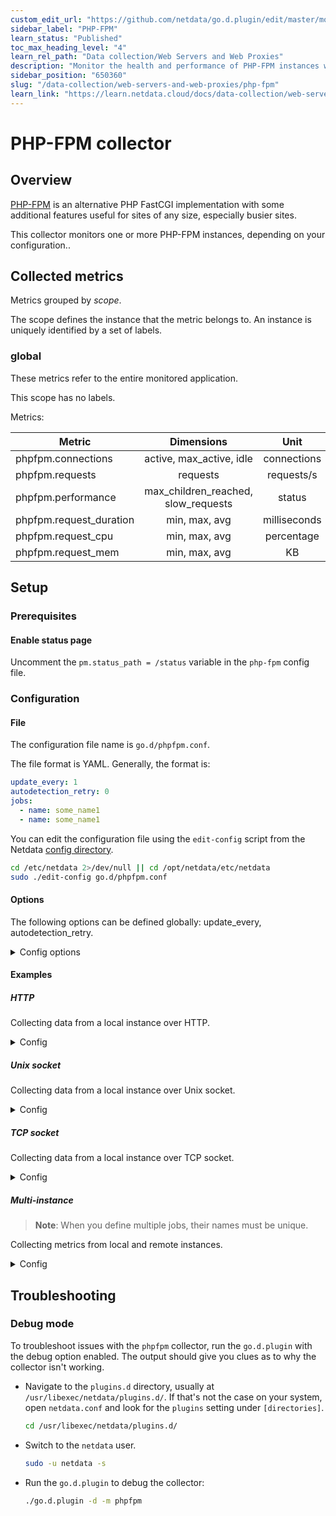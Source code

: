 ```yaml
---
custom_edit_url: "https://github.com/netdata/go.d.plugin/edit/master/modules/phpfpm/README.md"
sidebar_label: "PHP-FPM"
learn_status: "Published"
toc_max_heading_level: "4"
learn_rel_path: "Data collection/Web Servers and Web Proxies"
description: "Monitor the health and performance of PHP-FPM instances with zero configuration, per-second metric granularity, and interactive visualizations."
sidebar_position: "650360"
slug: "/data-collection/web-servers-and-web-proxies/php-fpm"
learn_link: "https://learn.netdata.cloud/docs/data-collection/web-servers-and-web-proxies/php-fpm"
---
```

# PHP-FPM collector

## Overview

[PHP-FPM](https://php-fpm.org/) is an alternative PHP FastCGI implementation with some additional features useful for
sites of any size, especially busier sites.

This collector monitors one or more PHP-FPM instances, depending on your configuration..

## Collected metrics

Metrics grouped by *scope*.

The scope defines the instance that the metric belongs to. An instance is uniquely identified by a set of labels.

### global

These metrics refer to the entire monitored application.

This scope has no labels.

Metrics:

| Metric                  |             Dimensions              |     Unit     |
|-------------------------|:-----------------------------------:|:------------:|
| phpfpm.connections      |      active, max_active, idle       | connections  |
| phpfpm.requests         |              requests               |  requests/s  |
| phpfpm.performance      | max_children_reached, slow_requests |    status    |
| phpfpm.request_duration |            min, max, avg            | milliseconds |
| phpfpm.request_cpu      |            min, max, avg            |  percentage  |
| phpfpm.request_mem      |            min, max, avg            |      KB      |

## Setup

### Prerequisites

#### Enable status page

Uncomment the `pm.status_path = /status` variable in the `php-fpm` config file.

### Configuration

#### File

The configuration file name is `go.d/phpfpm.conf`.

The file format is YAML. Generally, the format is:

```yaml
update_every: 1
autodetection_retry: 0
jobs:
  - name: some_name1
  - name: some_name1
```

You can edit the configuration file using the `edit-config` script from the
Netdata [config directory](/docs/configuring/configuration#the-netdata-config-directory).

```bash
cd /etc/netdata 2>/dev/null || cd /opt/netdata/etc/netdata
sudo ./edit-config go.d/phpfpm.conf
```

#### Options

The following options can be defined globally: update_every, autodetection_retry.

<details>
<summary>Config options</summary>

|         Name         | Description                                                                                               |              Default              | Required |
|:--------------------:|-----------------------------------------------------------------------------------------------------------|:---------------------------------:|:--------:|
|     update_every     | Data collection frequency.                                                                                |                 1                 |          |
| autodetection_retry  | Re-check interval in seconds. Zero means not to schedule re-check.                                        |                 0                 |          |
|         url          | Server URL.                                                                                               | http://127.0.0.1/status?full&json |   yes    |
|        socket        | Server Unix socket.                                                                                       |                                   |          |
|       address        | Server address in IP:PORT format.                                                                         |                                   |          |
|      fcgi_path       | Status path.                                                                                              |              /status              |          |
|       timeout        | HTTP request timeout.                                                                                     |                 1                 |          |
|       username       | Username for basic HTTP authentication.                                                                   |                                   |          |
|       password       | Password for basic HTTP authentication.                                                                   |                                   |          |
|      proxy_url       | Proxy URL.                                                                                                |                                   |          |
|    proxy_username    | Username for proxy basic HTTP authentication.                                                             |                                   |          |
|    proxy_password    | Password for proxy basic HTTP authentication.                                                             |                                   |          |
|        method        | HTTP request method.                                                                                      |                GET                |          |
|         body         | HTTP request body.                                                                                        |                                   |          |
|       headers        | HTTP request headers.                                                                                     |                                   |          |
| not_follow_redirects | Redirect handling policy. Controls whether the client follows redirects.                                  |                no                 |          |
|   tls_skip_verify    | Server certificate chain and hostname validation policy. Controls whether the client performs this check. |                no                 |          |
|        tls_ca        | Certification authority that the client uses when verifying the server's certificates.                    |                                   |          |
|       tls_cert       | Client TLS certificate.                                                                                   |                                   |          |
|       tls_key        | Client TLS key.                                                                                           |                                   |          |

</details>

#### Examples

##### HTTP

Collecting data from a local instance over HTTP.
<details>
<summary>Config</summary>

```yaml
jobs:
  - name: local
    url: http://localhost/status?full&json
```

</details>

##### Unix socket

Collecting data from a local instance over Unix socket.
<details>
<summary>Config</summary>

```yaml
jobs:
  - name: local
    socket: '/tmp/php-fpm.sock'
```

</details>

##### TCP socket

Collecting data from a local instance over TCP socket.
<details>
<summary>Config</summary>

```yaml
jobs:
  - name: local
    address: 127.0.0.1:9000
```

</details>

##### Multi-instance

> **Note**: When you define multiple jobs, their names must be unique.

Collecting metrics from local and remote instances.

<details>
<summary>Config</summary>

```yaml
jobs:
  - name: local
    url: http://localhost/status?full&json

  - name: remote
    url: http://203.0.113.10/status?full&json
```

</details>

## Troubleshooting

### Debug mode

To troubleshoot issues with the `phpfpm` collector, run the `go.d.plugin` with the debug option enabled. The output
should give you clues as to why the collector isn't working.

- Navigate to the `plugins.d` directory, usually at `/usr/libexec/netdata/plugins.d/`. If that's not the case on
  your system, open `netdata.conf` and look for the `plugins` setting under `[directories]`.

  ```bash
  cd /usr/libexec/netdata/plugins.d/
  ```

- Switch to the `netdata` user.

  ```bash
  sudo -u netdata -s
  ```

- Run the `go.d.plugin` to debug the collector:

  ```bash
  ./go.d.plugin -d -m phpfpm
  ```
